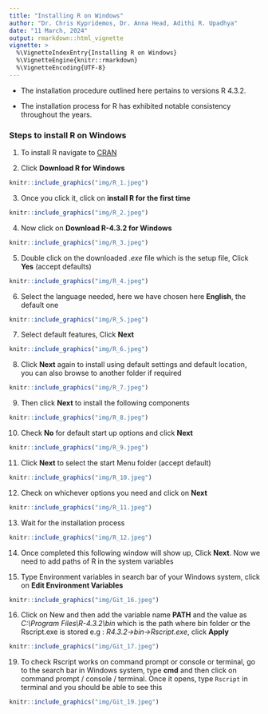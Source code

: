 ```yaml
---
title: "Installing R on Windows"
author: "Dr. Chris Kypridemos, Dr. Anna Head, Adithi R. Upadhya"
date: "11 March, 2024"
output: rmarkdown::html_vignette
vignette: >
  %\VignetteIndexEntry{Installing R on Windows}
  %\VignetteEngine{knitr::rmarkdown}
  %\VignetteEncoding{UTF-8}
---
```



- The installation procedure outlined here pertains to versions R 4.3.2. 

- The installation process for R has exhibited notable consistency throughout the years.

### Steps to install R on Windows

1. To install R navigate to [CRAN](https://cran.rstudio.com/)

2. Click **Download R for Windows** 

```r
knitr::include_graphics("img/R_1.jpeg")
```

3. Once you click it, click on **install R for the first time**

```r
knitr::include_graphics("img/R_2.jpeg")
```

4. Now click on **Download R-4.3.2 for Windows**

```r
knitr::include_graphics("img/R_3.jpeg")
```

5. Double click on the downloaded *.exe* file which is the setup file, Click **Yes** (accept defaults)

```r
knitr::include_graphics("img/R_4.jpeg")
```

6. Select the language needed, here we have chosen here **English**, the default one

```r
knitr::include_graphics("img/R_5.jpeg")
```


7. Select default features, Click **Next** 

```r
knitr::include_graphics("img/R_6.jpeg")
```

8. Click **Next** again to install using default settings and default location, you can also browse to another folder if required

```r
knitr::include_graphics("img/R_7.jpeg")
```

9. Then click **Next**  to install the following components

```r
knitr::include_graphics("img/R_8.jpeg")
```

10. Check **No**  for default start up options and click **Next** 

```r
knitr::include_graphics("img/R_9.jpeg")
```

11. Click **Next** to select the start Menu folder (accept default)

```r
knitr::include_graphics("img/R_10.jpeg")
```

12. Check on whichever options you need and click on **Next**

```r
knitr::include_graphics("img/R_11.jpeg")
```

13. Wait for the installation process

```r
knitr::include_graphics("img/R_12.jpeg")
```

14. Once completed this following window will show up, Click **Next**. Now we need to add paths of R in the system variables

15. Type Environment variables in search bar of your Windows system, click on **Edit Environment Variables**

```r
knitr::include_graphics("img/Git_16.jpeg")
```

16. Click on New  and then add the variable name **PATH** and the value as *C:\\Program Files\\R-4.3.2\\bin* which is the path where bin folder or the Rscript.exe is stored e.g : *R4.3.2->bin->Rscript.exe*, click **Apply**

```r
knitr::include_graphics("img/Git_17.jpeg")
```

19. To check Rscript works on command prompt or console or terminal, go to the search bar in Windows system, type **cmd** and then click on command prompt / console / terminal. Once it opens, type `Rscript` in terminal and you should be able to see this

```r
knitr::include_graphics("img/Git_19.jpeg")
```

